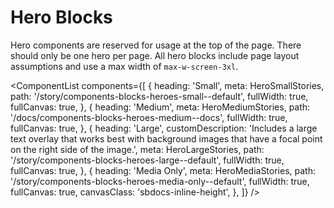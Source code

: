 
<Meta title="Components/Blocks/Heroes/Overview" />

# Hero Blocks

Hero components are reserved for usage at the top of the page. There should only be one hero per page. All hero blocks include page layout assumptions and use a max width of `max-w-screen-3xl`.

<ComponentList
  components={[
    {
      heading: 'Small',
      meta: HeroSmallStories,
      path: '/story/components-blocks-heroes-small--default',
      fullWidth: true,
      fullCanvas: true,
    },
    {
      heading: 'Medium',
      meta: HeroMediumStories,
      path: '/docs/components-blocks-heroes-medium--docs',
      fullWidth: true,
      fullCanvas: true,
    },
    {
      heading: 'Large',
      customDescription:
        'Includes a large text overlay that works best with background images that have a focal point on the right side of the image.',
      meta: HeroLargeStories,
      path: '/story/components-blocks-heroes-large--default',
      fullWidth: true,
      fullCanvas: true,
    },
    {
      heading: 'Media Only',
      meta: HeroMediaStories,
      path: '/story/components-blocks-heroes-media-only--default',
      fullWidth: true,
      fullCanvas: true,
      canvasClass: 'sbdocs-inline-height',
    },
  ]}
/>

